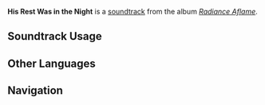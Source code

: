 {{Stub}}
{{Soundtrack Infobox
|image          = Radiance Aflame.png
|album          = Radiance Aflame
|disc           = 1
|number         = 22
|featured       = 
|featured2      = 
|featured3      = 
|featured_disc  = 
|featured_disc2 = 
|featured_disc3 = 
|youtube_id     = 
|spotify_id     = 1M3l3lw6M2BXGMURxDnFzj
|previous       = Radiance Unfading
|next           = Inheritors of Memory and Legend
}}
'''His Rest Was in the Night''' is a [[soundtrack]] from the album ''[[Radiance Aflame]]''.

==Soundtrack Usage==
{{Soundtrack Usage
|location          = Throne of the Primal Fire
|quest             = 
|domain            = 
|eventgameplay     = 
|special_displayed = 
|special           = 
|teapot            = 
|mediaoriginal     =
}}
<!--
==Other Arrangements==
{{Files by Category Gallery|Media Using an Unreleased Arrangement of {{subst:#titleparts:{{subst:PAGENAME}}}} Soundtrack}}
-->
<!--
==Production Credits==
{| class="wikitable"
! Position
! Staff<ref>NetEase Cloud Music: [https://music.163.com/#/song?id=NUMBER TITLE {{zh|}}]</ref>
|-
!
| ({{zh|}})
|}
|}
-->
<!--
==Gallery==
<gallery>
</gallery>
-->

==Other Languages==
{{Other Languages
|en       = His Rest Was in the Night
|zhs      = 沉眠于是夜
|zhs_rm   = 
|zht      = 
|zht_rm   = 
|zh_tl    = 
|ja       = 永眠の夜
|ja_rm    = 
|ja_tl    = 
}}
<!--
==References==
{{Reflist}}
-->

==Navigation==
{{Soundtrack Navbox|Radiance Aflame}}